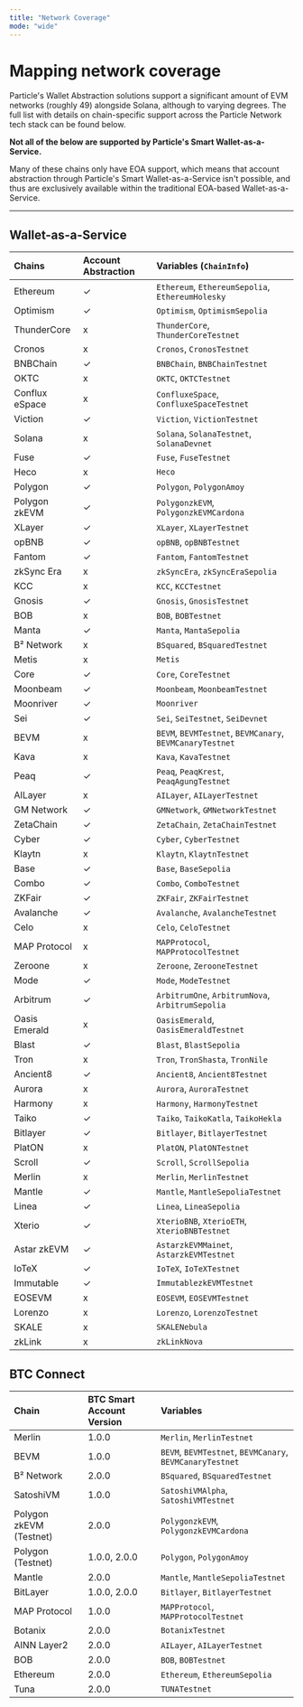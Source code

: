 ```yaml
---
title: "Network Coverage"
mode: "wide"
---
```


# Mapping network coverage

Particle's Wallet Abstraction solutions support a significant amount of EVM networks (roughly 49) alongside Solana, although to varying degrees. The full list with details on chain-specific support across the Particle Network tech stack can be found below.

<Warning>
  <p><strong>Not all of the below are supported by Particle's Smart Wallet-as-a-Service.</strong></p>
  <p>Many of these chains only have EOA support, which means that account abstraction through Particle's Smart Wallet-as-a-Service isn't possible, and thus are exclusively available within the traditional EOA-based Wallet-as-a-Service.</p>
</Warning>

***

## Wallet-as-a-Service

| Chains          | Account Abstraction | Variables (`ChainInfo`)                                                                                         |
|:----------------|:--------------------|:--------------------------------------------------------------------------------------------------|
| Ethereum        | ✓                   | `Ethereum`, `EthereumSepolia`, `EthereumHolesky`                                                  |
| Optimism        | ✓                   | `Optimism`, `OptimismSepolia`                                                                     |
| ThunderCore     | x                   | `ThunderCore`, `ThunderCoreTestnet`                                                               |
| Cronos          | x                   | `Cronos`, `CronosTestnet`                                                                         |
| BNBChain        | ✓                   | `BNBChain`, `BNBChainTestnet`                                                                     |
| OKTC            | x                   | `OKTC`, `OKTCTestnet`                                                                             |
| Conflux eSpace  | x                   | `ConfluxeSpace`, `ConfluxeSpaceTestnet`                                                           |
| Viction         | ✓                   | `Viction`, `VictionTestnet`                                                                       |
| Solana          | x                   | `Solana`, `SolanaTestnet`, `SolanaDevnet`                                                         |
| Fuse            | ✓                   | `Fuse`, `FuseTestnet`                                                                             |
| Heco            | x                   | `Heco`                                                                                            |
| Polygon         | ✓                   | `Polygon`, `PolygonAmoy`                                                                          |
| Polygon zkEVM   | ✓                   | `PolygonzkEVM`, `PolygonzkEVMCardona`                                                             |
| XLayer          | ✓                   | `XLayer`, `XLayerTestnet`                                                                         |
| opBNB           | ✓                   | `opBNB`, `opBNBTestnet`                                                                           |
| Fantom          | ✓                   | `Fantom`, `FantomTestnet`                                                                         |
| zkSync Era      | x                   | `zkSyncEra`, `zkSyncEraSepolia`                                                                    |
| KCC             | x                   | `KCC`, `KCCTestnet`                                                                               |
| Gnosis          | ✓                   | `Gnosis`, `GnosisTestnet`                                                                         |
| BOB             | x                   | `BOB`, `BOBTestnet`                                                                               |
| Manta           | ✓                   | `Manta`, `MantaSepolia`                                                                           |
| B² Network       | x                   | `BSquared`, `BSquaredTestnet`                                                                     |
| Metis           | x                   | `Metis`                                                                                           |
| Core            | ✓                   | `Core`, `CoreTestnet`                                                                             |
| Moonbeam        | ✓                   | `Moonbeam`, `MoonbeamTestnet`                                                                     |
| Moonriver       | ✓                   | `Moonriver`                                                                                       |
| Sei             | ✓                   | `Sei`, `SeiTestnet`, `SeiDevnet`                                                                  |
| BEVM            | x                   | `BEVM`, `BEVMTestnet`, `BEVMCanary`, `BEVMCanaryTestnet`                                          |
| Kava            | x                   | `Kava`, `KavaTestnet`                                                                             |
| Peaq            | ✓                   | `Peaq`, `PeaqKrest`, `PeaqAgungTestnet`                                                           |
| AILayer         | x                   | `AILayer`, `AILayerTestnet`                                                                       |
| GM Network       | ✓                   | `GMNetwork`, `GMNetworkTestnet`                                                                   |
| ZetaChain       | ✓                   | `ZetaChain`, `ZetaChainTestnet`                                                                   |
| Cyber           | ✓                   | `Cyber`, `CyberTestnet`                                                                           |
| Klaytn          | x                   | `Klaytn`, `KlaytnTestnet`                                                                         |
| Base            | ✓                   | `Base`, `BaseSepolia`                                                                             |
| Combo           | ✓                   | `Combo`, `ComboTestnet`                                                                           |
| ZKFair          | ✓                   | `ZKFair`, `ZKFairTestnet`                                                                         |
| Avalanche       | ✓                   | `Avalanche`, `AvalancheTestnet`                                                                   |
| Celo            | x                   | `Celo`, `CeloTestnet`                                                                             |
| MAP Protocol     | x                   | `MAPProtocol`, `MAPProtocolTestnet`                                                               |
| Zeroone         | x                   | `Zeroone`, `ZerooneTestnet`                                                                       |
| Mode            | ✓                   | `Mode`, `ModeTestnet`                                                                             |
| Arbitrum        | ✓                   | `ArbitrumOne`, `ArbitrumNova`, `ArbitrumSepolia`                                                  |
| Oasis Emerald    | x                   | `OasisEmerald`, `OasisEmeraldTestnet`                                                             |
| Blast           | ✓                   | `Blast`, `BlastSepolia`                                                                           |
| Tron            | x                   | `Tron`, `TronShasta`, `TronNile`                                                                  |
| Ancient8        | ✓                   | `Ancient8`, `Ancient8Testnet`                                                                     |
| Aurora          | x                   | `Aurora`, `AuroraTestnet`                                                                         |
| Harmony         | x                   | `Harmony`, `HarmonyTestnet`                                                                       |
| Taiko           | ✓                   | `Taiko`, `TaikoKatla`, `TaikoHekla`                                                               |
| Bitlayer        | ✓                   | `Bitlayer`, `BitlayerTestnet`                                                                     |
| PlatON          | x                   | `PlatON`, `PlatONTestnet`                                                                         |
| Scroll          | ✓                   | `Scroll`, `ScrollSepolia`                                                                         |
| Merlin          | x                   | `Merlin`, `MerlinTestnet`                                                                         |
| Mantle          | ✓                   | `Mantle`, `MantleSepoliaTestnet`                                                                  |
| Linea           | ✓                   | `Linea`, `LineaSepolia`                                                                           |
| Xterio          | ✓                   | `XterioBNB`, `XterioETH`, `XterioBNBTestnet`                                                      |
| Astar zkEVM      | ✓                   | `AstarzkEVMMainet`, `AstarzkEVMTestnet`                                                           |
| IoTeX           | ✓                   | `IoTeX`, `IoTeXTestnet`                                                                           |
| Immutable       | ✓                   | `ImmutablezkEVMTestnet`                                                                           |
| EOSEVM          | x                   | `EOSEVM`, `EOSEVMTestnet`                                                                         |
| Lorenzo         | x                   | `Lorenzo`, `LorenzoTestnet`                                                                       |
| SKALE     | x                   | `SKALENebula`                                                                                     |
| zkLink      | x                   | `zkLinkNova`                                                                                      |



## BTC Connect

| Chain                   | BTC Smart Account Version | Variables                                                                        |
| :---------------------- | :----------------------------------- | :------------------------------------------------------------------------------- |
| Merlin                  | 1.0.0                                | `Merlin`, `MerlinTestnet`                                                        |
| BEVM                    | 1.0.0                                | `BEVM`, `BEVMTestnet`, `BEVMCanary`, `BEVMCanaryTestnet`                          |
| B² Network              | 2.0.0                                | `BSquared`, `BSquaredTestnet`                                         |
| SatoshiVM               | 1.0.0                                | `SatoshiVMAlpha`, `SatoshiVMTestnet`                                         |
| Polygon zkEVM (Testnet) | 2.0.0                                | `PolygonzkEVM`, `PolygonzkEVMCardona`                                            |
| Polygon (Testnet)       | 1.0.0, 2.0.0                         | `Polygon`, `PolygonAmoy`                                                         |
| Mantle                  | 2.0.0                                | `Mantle`, `MantleSepoliaTestnet`                                                 |
| BitLayer                | 1.0.0, 2.0.0                         | `Bitlayer`, `BitlayerTestnet`                                                    |
| MAP Protocol            | 1.0.0                                | `MAPProtocol`, `MAPProtocolTestnet`                                              |
| Botanix                 | 2.0.0                                | `BotanixTestnet`                                         |
| AINN Layer2             | 2.0.0                                | `AILayer`, `AILayerTestnet`                                         |
| BOB                     | 2.0.0                                | `BOB`, `BOBTestnet`                                                              |
| Ethereum                | 2.0.0                                | `Ethereum`, `EthereumSepolia`                                |
| Tuna                | 2.0.0                                | `TUNATestnet`                                |
